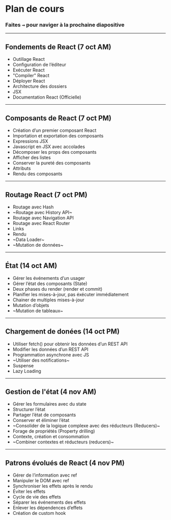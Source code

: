 
# Plan de cours

### Faites <kbd>→</kbd> pour naviger à la prochaine diapositive

---

## Fondements de React (7 oct AM)

- Outillage React
- Configuration de l’éditeur
- Exécuter React
- "Compiler" React
- Déployer React
- Architecture des dossiers
- JSX
- Documentation React (Officielle)

---

## Composants de React (7 oct PM)

- Création d’un premier composant React
- Importation et exportation des composants
- Expressions JSX
- Javascript en JSX avec accolades
- Décomposer les props des composants
- Afficher des listes
- Conserver la pureté des composants
- Attributs
- Rendu des composants

---

## Routage React (7 oct PM)

- Routage avec Hash
- ~Routage avec History API~
- Routage avec Navigation API
- Routage avec React Router
- Links
- Rendu
- ~Data Loader~
- ~Mutation de données~

---

## État (14 oct AM)

- Gérer les événements d’un usager
- Gérer l’état des composants (State)
- Deux phases du render (render et commit)
- Planifier les mises-à-jour, pas éxécuter immédiatement
- Chainer de multiples mises-à-jour
- Mutation d’objets
- ~Mutation de tableaux~

---

## Chargement de donées (14 oct PM)

- Utiliser fetch() pour obtenir les données d’un REST API
- Modifier les données d’un REST API
- Programmation asynchrone avec JS
- ~Utiliser des notifications~
- Suspense
- Lazy Loading

---

## Gestion de l'état (4 nov AM)

- Gérer les formulaires avec du state
- Structurer l’état
- Partager l’état de composants
- Conserver et éliminer l’état
- ~Consolider de la logique complexe avec des réducteurs (Reducers)~
- Forage de propriétés (Property drilling)
- Contexte, création et consommation
- ~Combiner contextes et réducteurs (reducers)~

---

## Patrons évolués de React (4 nov PM)

- Gérer de l’information avec ref
- Manipuler le DOM avec ref
- Synchroniser les effets après le rendu
- Éviter les effets
- Cycle de vie des effets
- Séparer les événements des effets
- Enlever les dépendences d’effets
- Création de custom hook
